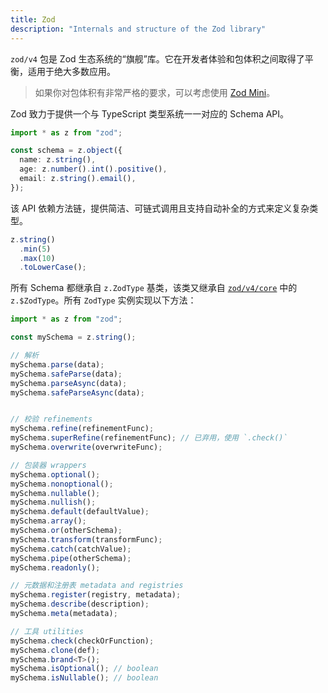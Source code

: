```yaml
---
title: Zod
description: "Internals and structure of the Zod library"
---
```


`zod/v4` 包是 Zod 生态系统的“旗舰”库。它在开发者体验和包体积之间取得了平衡，适用于绝大多数应用。

> 如果你对包体积有非常严格的要求，可以考虑使用 [Zod Mini](/packages/mini)。

Zod 致力于提供一个与 TypeScript 类型系统一一对应的 Schema API。

```ts
import * as z from "zod";

const schema = z.object({
  name: z.string(),
  age: z.number().int().positive(),
  email: z.string().email(),
});
```

该 API 依赖方法链，提供简洁、可链式调用且支持自动补全的方式来定义复杂类型。

```ts
z.string()
  .min(5)
  .max(10)
  .toLowerCase();
```

所有 Schema 都继承自 `z.ZodType` 基类，该类又继承自 [`zod/v4/core`](/packages/core) 中的 `z.$ZodType`。所有 `ZodType` 实例实现以下方法：

```ts
import * as z from "zod";

const mySchema = z.string();

// 解析
mySchema.parse(data);
mySchema.safeParse(data);
mySchema.parseAsync(data);
mySchema.safeParseAsync(data);


// 校验 refinements
mySchema.refine(refinementFunc);
mySchema.superRefine(refinementFunc); // 已弃用，使用 `.check()`
mySchema.overwrite(overwriteFunc);

// 包装器 wrappers
mySchema.optional();
mySchema.nonoptional();
mySchema.nullable();
mySchema.nullish();
mySchema.default(defaultValue);
mySchema.array();
mySchema.or(otherSchema);
mySchema.transform(transformFunc);
mySchema.catch(catchValue);
mySchema.pipe(otherSchema);
mySchema.readonly();

// 元数据和注册表 metadata and registries
mySchema.register(registry, metadata);
mySchema.describe(description);
mySchema.meta(metadata);

// 工具 utilities
mySchema.check(checkOrFunction);
mySchema.clone(def);
mySchema.brand<T>();
mySchema.isOptional(); // boolean
mySchema.isNullable(); // boolean
```